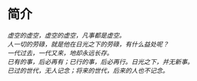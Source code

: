 # 简介
*虚空的虚空，虚空的虚空，凡事都是虚空。*\
*人一切的劳碌，就是他在日光之下的劳碌，有什么益处呢？*\
*一代过去，一代又来，地却永远长存。*\
*已有的事，后必再有；已行的事，后必再行。日光之下，并无新事。*\
*已过的世代，无人记念；将来的世代，后来的人也不记念。*
